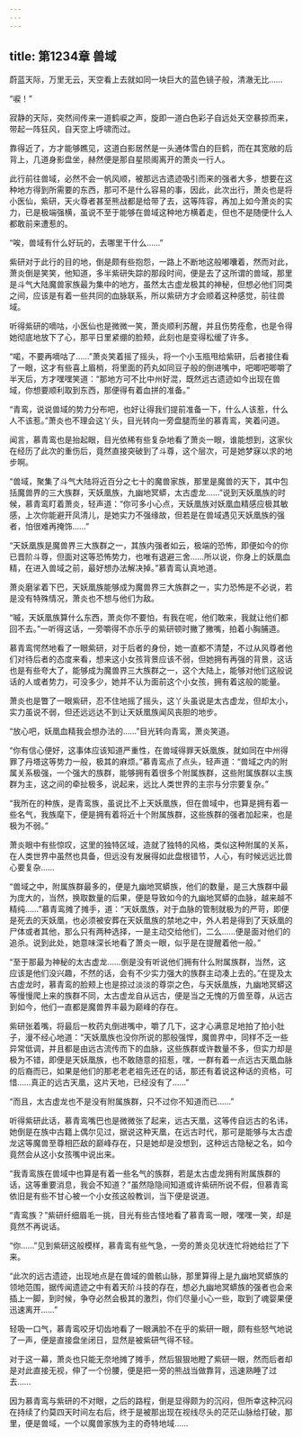 ```yaml
---
---
---
```

title: 第1234章 兽域
---



蔚蓝天际，万里无云，天空看上去就如同一块巨大的蓝色镜子般，清澈无比……

“唳！”

寂静的天际，突然间传来一道鹤唳之声，旋即一道白色彩子自远处天空暴掠而来，带起一阵狂风，自天空上呼啸而过。

靠得近了，方才能够瞧见，这道白影居然是一头通体雪白的巨鹤，而在其宽敞的后背上，几道身影盘坐，赫然便是那自星陨阁离开的萧炎一行人。

此行前往兽域，必然不会一帆风顺，被那远古遗迹吸引而来的强者大多，想要在这种地方得到所需要的东西，那可不是什么容易的事，因此，此次出行，萧炎也是将小医仙，紫研，天火尊者甚至熊战都是给带了去，这等阵容，再加上如今萧炎的实力，已是极端强横，虽说不至于能够在兽域这种地方横着走，但也不是随便什么人都敢前来遭惹的。

“唉，兽域有什么好玩的，去哪里干什么……”

紫研对于此行的目的地，倒是颇有些抱怨，一路上不断地这般嘟囔着，然而对此，萧炎倒是笑笑，他知道，多半紫研失踪的那段时间，便是去了这所谓的兽域，那里是斗气大陆魔兽家族最为集中的地方，虽然太古虚龙极其的神秘，但想必他们同类之间，应该是有着一些共同的血脉联系，所以紫研方才会顺着这种感觉，前往兽域。

听得紫研的嘀咕，小医仙也是微微一笑，萧炎顺利苏醒，并且伤势痊愈，也是令得她彻底地放下了心，那平日里紧绷的脸颊，此刻也是变得松缓了许多。

“喏，不要再嘀咕了……”萧炎笑着摇了摇头，将一个小玉瓶甩给紫研，后者接住看了一眼，这才有些喜上眉梢，将里面的药丸如同豆子般的倒进嘴中，吧唧吧唧嚼了半天后，方才嘿嘿笑道：“那地方可不比中州好混，既然远古遗迹如今出现在兽域，你想要顺利取到东西，那便得有着血拼的准备。”

“青鸾，说说兽域的势力分布吧，也好让得我们提前准备一下，什么人该惹，什么人不该惹。”萧炎也不理会这丫头，目光转向一旁盘腿而坐的慕青鸾，笑着问道。

闻言，慕青鸾也是抬起眼，目光依稀有些复杂地看了萧炎一眼，谁能想到，这家伙在经历了此次的重伤后，竟然直接突破到了斗尊，这个层次，可是她梦寐以求的地步啊。

“兽域，聚集了斗气大陆将近百分之七十的魔兽家族，那里是魔兽的天下，其中包括魔兽界的三大族群，天妖凰族，九幽地冥蟒，太古虚龙……”说到天妖凰族的时候，慕青鸾盯着萧炎，轻声道：“你可多小心点，天妖凰族对妖凰血精感应极其敏感，上次你能避开凤清儿，是她实力不强缘故，但若是在兽域遇见天妖凰族的强者，怕很难再掩饰……”

“天妖凰族是魔兽界三大族群之一，其族内强者如云，极端的恐怖，即便如今的你已晋阶斗尊，但面对这等恐怖势力，也唯有退避三舍……所以说，你身上的妖凰血精，在进入兽域之前，最好想办法解决掉。”慕青鸾认真地道。

萧炎磨挲着下巴，天妖凰族能够成为魔兽界三大族群之一，实力恐怖是不必说，若是没有特殊情况，萧炎也不想与他们为敌。

“嘁，天妖凰族算什么东西，萧炎你不要怕，有我在呢，他们敢来，我就让他们都回不去。”一听得这话，一旁嚼得不亦乐乎的紫研顿时撇了撇嘴，拍着小胸脯道。

慕青鸾愕然地看了一眼紫研，对于后者的身份，她一直都不清楚，不过从风尊者他们对待后者的态度来看，想来这小女孩背景应该不弱，但她拥有再强的背景，这话也是有些夸大了，能够成为魔兽界三大族群之一，这个大陆上，能够对他们这般说话的人或者势力，可没多少，她并不认为面前这个小女孩，拥有着这般的能量。

萧炎也是瞥了一眼紫研，忍不住地摇了摇头，这丫头虽说是太古虚龙，但却太小，实力虽说不弱，但还远远达不到让天妖凰族闻风丧胆的地步。

“放心吧，妖凰血精我会想办法的……”目光转向青鸾，萧炎笑道。

“你有信心便好，这事体应该知道严重性，在兽域得罪天妖凰族，就如同在中州得罪了丹塔这等势力一般，极其的麻烦。”慕青鸾点了点头，轻声道：“兽域之内的附属关系极强，一个强大的族群，能够拥有着很多个附属族群，这些附属族群以主族群为主，这之间的牵扯极多，说起来，远比人类世界的主宗与分宗要复杂。”

“我所在的种族，是青鸾族，虽说比不上天妖凰族，但在兽域中，也算是拥有着一些名气，我族麾下，便是拥有着将近十个附属族群，这些族群的强者加起来，也是极为不弱。”

萧炎眼中有些惊叹，这里的独特区域，造就了独特的风格，类似这种附属的关系，在人类世界中虽然也具备，但远没有发展得如此盘根错节，人心，有时候远远比兽心要复杂……

“兽域之中，附属族群最多的，便是九幽地冥蟒族，他们的数量，是三大族群中最为庞大的，当然，换取数量的后果，便是导致如今的九幽地冥蟒的血脉，越来越不精纯……”慕青鸾摊了摊手，道：“天妖凰族，对于血脉的管制就极为的严苛，即便是死去的天妖凰，也必须被安葬在天妖凰族的禁地之中，外人若是得到了天妖凰的尸体或者其他，那么只有两种选择，一是主动交给他们，二么……便是面对他们的追杀。说到此处，她意味深长地看了萧炎一眼，似乎是在提醒着他一般。”

“至于那最为神秘的太古虚龙……倒是没有听说他们拥有什么附属族群，当然，这应该是他们没兴趣，不然的话，会有不少实力强大的族群主动凑上去的。”在提及太古虚龙时，慕青鸾的脸颊上也是掠过淡淡的尊崇之色，与天妖凰族，九幽地冥蟒这等慢慢爬上来的族群不同，太古虚龙自从远古，便是当之无愧的万兽至尊，从远古到如今，他们一直都是魔兽界丰最为巅峰的存在。

紫研张着嘴，将最后一枚药丸倒进嘴中，嚼了几下，这才心满意足地拍了拍小肚子，漫不经心地道：“天妖凰族也没你所说的那般强悍，魔兽界中，同样不乏一些异常低调，并且都是由远古流传而下的血脉，这些族群或许数量不多，但实力却是极为不错，即便是天妖凰族，也不敢随意的招惹，嘿，一群有着一点远古天凰血脉的后裔而已，如果是他们的那老老老祖先还在的话，那还有着说这种话的资格，可惜……真正的远古天凰，这片天地，已经没有了……”

“而且，太古虚龙也不是没有附属族群，只不过你不知道而已……”

听得紫研此话，慕青鸾嘴巴也是微微张了起来，远古天凰，这等传自远古的名讳，她倒是在族中古籍上偶尔见过，据说这种天凰，在远古时代，那可是能够与太古虚龙这等魔兽至尊相匹敌的巅峰存在，只是她却是没想到，这种远古隐秘之名，如今竟然会从这小女孩嘴中说出来。

“我青鸾族在兽域中也算是有着一些名气的族群，若是太古虚龙拥有附属族群的话，这等重要消息，我会不知道？”虽然隐隐间知道或许紫研所说不假，但慕青鸾依旧是有些不甘心被一个小女孩这般教训，当下便是说道。

“青鸾族？”紫研纤细眉毛一挑，目光有些古怪地看了慕青鸾一眼，嘿嘿一笑，却是竟然不再说话。

“你……”见到紫研这般模样，慕青鸾有些气急，一旁的萧炎见状连忙将她给拦了下来。

“此次的远古遗迹，出现地点是在兽域的兽骸山脉，那里算得上是九幽地冥蟒族的领地范围，据传闻遗迹之中有着天阶斗技的存在，想必九幽地冥蟒族的强者也会来插上一脚，到时候，争夺必然会极其的激烈，你们尽量小心一些，取到了魂婴果便迅速离开……”

轻吸一口气，慕青鸾咬牙切齿地看了一眼满脸不在乎的紫研一眼，颇有些怒气地说了一声，便是直接盘坐闭日，显然是被紫研气得不轻。

对于这一幕，萧炎也只能无奈地摊了摊手，然后狠狠地瞪了紫研一眼，然而后者却是对此直接无视，伸了一个份腰，便是把一旁的熊战当做靠背，迅速熟睡了过去……

因为慕青鸾与紫研的不对眼，之后的路程，倒是显得颇为的沉闷，但所幸这种沉闷在持续了约莫四天时间左右后，终于是被那出现在视线尽头的茫茫山脉给打破，那里，便是兽域，一个以魔兽家族为主的奇特地域……